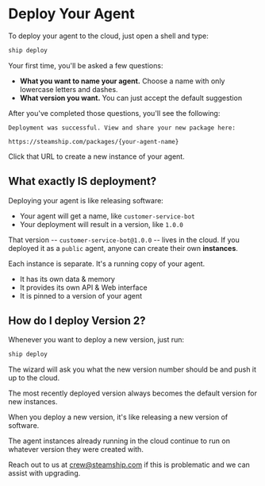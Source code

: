 
# Deploy Your Agent

To deploy your agent to the cloud, just open a shell and type:

```bash
ship deploy
```

Your first time, you'll be asked a few questions:

- **What you want to name your agent.** Choose a name with only lowercase letters and dashes.
- **What version you want.** You can just accept the default suggestion

After you've completed those questions, you'll see the following:

```text
Deployment was successful. View and share your new package here:

https://steamship.com/packages/{your-agent-name}
```

Click that URL to create a new instance of your agent.

## What exactly IS deployment?

Deploying your agent is like releasing software:

- Your agent will get a name, like `customer-service-bot`
- Your deployment will result in a version, like `1.0.0`

That version -- `customer-service-bot@1.0.0` -- lives in the cloud.
If you deployed it as a `public` agent, anyone can create their own **instances**.

Each instance is separate. It's a running copy of your agent.

- It has its own data & memory
- It provides its own API & Web interface
- It is pinned to a version of your agent

## How do I deploy Version 2?

Whenever you want to deploy a new version, just run:

```bash
ship deploy
```

The wizard will ask you what the new version number should be and push it up to the cloud.

The most recently deployed version always becomes the default version for new instances.

<Callout type="warning" title="Deploying a new version doesn't upgrade running ones!">

When you deploy a new version, it's like releasing a new version of software.

The agent instances already running in the cloud continue to run on whatever version they were created with.

Reach out to us at crew@steamship.com if this is problematic and we can assist with upgrading.

</Callout>
